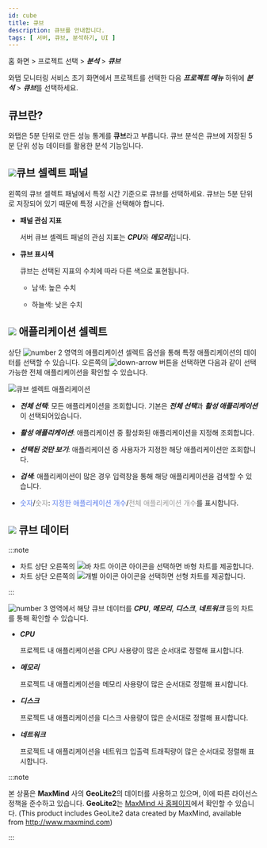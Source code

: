 ```yaml
---
id: cube
title: 큐브
description: 큐브를 안내합니다. 
tags: [ 서버, 큐브, 분석하기, UI ]
---
```




홈 화면 > 프로젝트 선택 > ***분석*** > ***큐브***

와탭 모니터링 서비스 초기 화면에서 프로젝트를 선택한 다음 ***프로젝트 메뉴*** 하위에 ***분석*** > ***큐브***를 선택하세요. 

## 큐브란?

와탭은 5분 단위로 만든 성능 통계를 **큐브**라고 부릅니다. 큐브 분석은 큐브에 저장된 5분 단위 성능 데이터를 활용한 분석 기능입니다.

<ProdImg img='cube.png' desc='큐브' />

## ![](/img/number-01.png)큐브 셀렉트 패널

왼쪽의 큐브 셀렉트 패널에서 특정 시간 기준으로 큐브를 선택하세요. 큐브는 5분 단위로 저장되어 있기 때문에 특정 시간을 선택해야 합니다. 

* **패널 관심 지표**

  서버 큐브 셀렉트 패널의 관심 지표는 ***CPU***와 ***메모리***입니다.

* **큐브 표시색**

  큐브는 선택된 지표의 수치에 따라 다른 색으로 표현됩니다.

  * <span class='highfg'>남색</span>: <span class='highfg'>높은 수치</span>

  * <span class='lowfg'>하늘색</span>: <span class='lowfg'>낮은 수치</span>

## ![](/img/number-02.png) 애플리케이션 셀렉트

상단 ![number 2](/img/number-02.png) 영역의 애플리케이션 셀렉트 옵션을 통해 특정 애플리케이션의 데이터를 선택할 수 있습니다. 오른쪽의 ![down-arrow](/img/down-arrow.svg) 버튼을 선택하면 다음과 같이 선택 가능한 전체 애플리케이션을 확인할 수 있습니다. 

![큐브 셀렉트 애플리케이션](/img/cube-select-app.png)

* ***전체 선택***: 모든 애플리케이션을 조회합니다. 기본은 ***전체 선택***과 ***활성 애플리케이션***이 선택되어있습니다. 

* ***활성 애플리케이션***: 애플리케이션 중 활성화된 애플리케이션을 지정해 조회합니다. 

* ***선택된 것만 보기***: 애플리케이션 중 사용자가 지정한 해당 애플리케이션만 조회합니다. 

* ***검색***: 애플리케이션이 많은 경우 입력창을 통해 해당 애플리케이션을 검색할 수 있습니다.

* <font color='5B7DEC'>숫자</font>/<font color='979797'>숫자</font>: <font color='5B7DEC'>지정한 애플리케이션 개수</font>/<font color='979797'>전체 애플리케이션 개수</font>를 표시합니다.

## ![](/img/number-03.png) 큐브 데이터

:::note

* 차트 상단 오른쪽의 ![바 차트 아이콘](/img/ic-dashboard-bar-chart.svg) 아이콘을 선택하면 바형 차트를 제공합니다. 
* 차트 상단 오른쪽의 ![개별 아이콘](/img/ic-multiline-chart.svg) 아이콘을 선택하면 선형 차트를 제공합니다.

:::

![number 3](/img/number-03.png) 영역에서 해당 큐브 데이터를 ***CPU***, ***메모리***, ***디스크***, ***네트워크*** 등의 차트를 통해 확인할 수 있습니다.

* ***CPU***

  프로젝트 내 애플리케이션을 CPU 사용량이 많은 순서대로 정렬해 표시합니다. 

* ***메모리***

  프로젝트 내 애플리케이션을 메모리 사용량이 많은 순서대로 정렬해 표시합니다.

* ***디스크***

  프로젝트 내 애플리케이션을 디스크 사용량이 많은 순서대로 정렬해 표시합니다.

* ***네트워크***

  프로젝트 내 애플리케이션을 네트워크 입출력 트래픽량이 많은 순서대로 정렬해 표시합니다.

:::note

본 상품은 **MaxMind** 사의 **GeoLite2**의 데이터를 사용하고 있으며, 이에 따른 라이선스 정책을 준수하고 있습니다. **GeoLite2**는 [MaxMind 사 홈페이지](http://www.maxmind.com)에서 확인할 수 있습니다. (This product includes GeoLite2 data created by MaxMind, available from http://www.maxmind.com)

:::